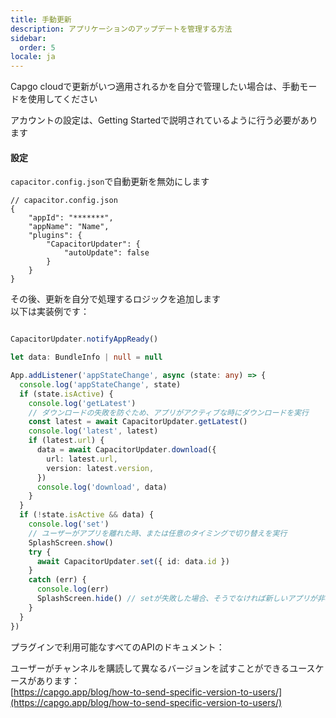 ```yaml
---
title: 手動更新
description: アプリケーションのアップデートを管理する方法
sidebar:
  order: 5
locale: ja
---
```



Capgo cloudで更新がいつ適用されるかを自分で管理したい場合は、手動モードを使用してください

アカウントの設定は、Getting Startedで説明されているように行う必要があります

<LinkCard
	title="Getting Started"
	href="/docs/getting-started/quickstart/"
/>

#### 設定
```capacitor.config.json```で自動更新を無効にします

```tsx
// capacitor.config.json
{
	"appId": "*******",
	"appName": "Name",
	"plugins": {
		"CapacitorUpdater": {
			"autoUpdate": false
		}
	}
}
```

その後、更新を自分で処理するロジックを追加します\
以下は実装例です：

```typescript

CapacitorUpdater.notifyAppReady()

let data: BundleInfo | null = null

App.addListener('appStateChange', async (state: any) => {
  console.log('appStateChange', state)
  if (state.isActive) {
    console.log('getLatest')
    // ダウンロードの失敗を防ぐため、アプリがアクティブな時にダウンロードを実行
    const latest = await CapacitorUpdater.getLatest()
    console.log('latest', latest)
    if (latest.url) {
      data = await CapacitorUpdater.download({
        url: latest.url,
        version: latest.version,
      })
      console.log('download', data)
    }
  }
  if (!state.isActive && data) {
    console.log('set')
    // ユーザーがアプリを離れた時、または任意のタイミングで切り替えを実行
    SplashScreen.show()
    try {
      await CapacitorUpdater.set({ id: data.id })
    }
    catch (err) {
      console.log(err)
      SplashScreen.hide() // setが失敗した場合、そうでなければ新しいアプリが非表示にする必要がある
    }
  }
})
```

プラグインで利用可能なすべてのAPIのドキュメント：

<LinkCard
	title="Methods"
	href="/docs/plugin/api/"
/>

ユーザーがチャンネルを購読して異なるバージョンを試すことができるユースケースがあります：\
[https://capgo.app/blog/how-to-send-specific-version-to-users/](https://capgo.app/blog/how-to-send-specific-version-to-users/)